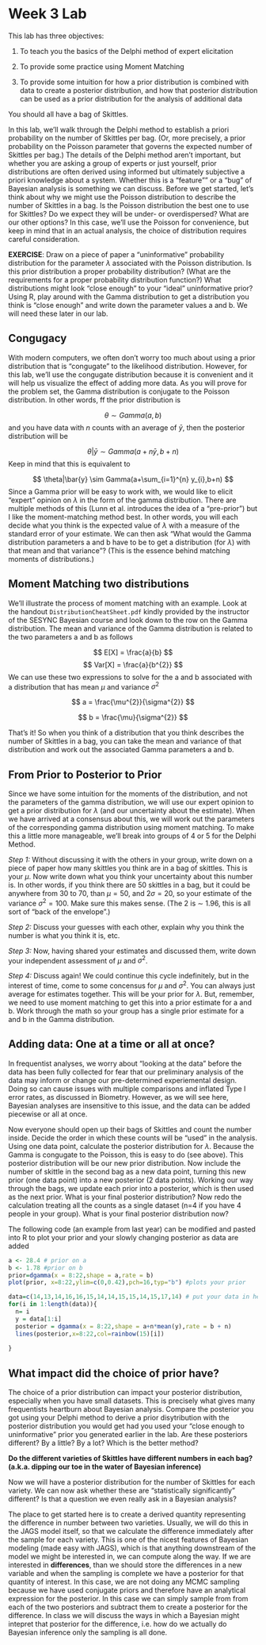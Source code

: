 Week 3 Lab
========================================================

This lab has three objectives:

(1)	To teach you the basics of the Delphi method of expert elicitation

(2)	To provide some practice using Moment Matching

(3)	To provide some intuition for how a prior distribution is combined with data to create a posterior distribution, and how that posterior distribution can be used as a prior distribution for the analysis of additional data

You should all have a bag of Skittles.

In this lab, we’ll walk through the Delphi method to establish a priori probability on the number of Skittles per bag. (Or, more precisely, a prior probability on the Poisson parameter that governs the expected number of Skittles per bag.) The details of the Delphi method aren't important, but whether you are asking a group of experts or just yourself, prior distributions are often derived using informed but ultimately subjective a priori knowledge about a system. Whether this is a "feature"" or a "bug" of Bayesian analysis is something we can discuss.  Before we get started, let's think about why we might use the Poisson distribution to describe the number of Skittles in a bag. Is the Poisson distribution the best one to use for Skittles? Do we expect they will be under- or overdispersed? What are our other options? In this case, we’ll use the Poisson for convenience, but keep in mind that in an actual analysis, the choice of distribution requires careful consideration.

**EXERCISE**: Draw on a piece of paper a "uninformative" probability distribution for the parameter $\lambda$ associated with the Poisson distribution. Is this prior distribution a proper probability distribution? (What are the requirements for a proper probability distribution function?) What distributions might look "close enough" to your "ideal" uninformative prior? Using R, play around with the Gamma distribution to get a distribution you think is "close enough" and write down the parameter values a and b. We will need these later in our lab.

Congugacy
-----------

With modern computers, we often don't worry too much about using a prior distribution that is "congugate" to the likelihood distribution. However, for this lab, we'll use the congugate distribution because it is convenient and it will help us visualize the effect of adding more data. As you will prove for the problem set, the Gamma distribution is conjugate to the Poisson distribution. In other words, ff the prior distribution is

$$
\theta \sim Gamma(a,b)
$$
and you have data with $n$ counts with an average of $\bar{y}$, then the posterior distribution will be

$$
\theta|\bar{y} \sim Gamma(a+n\bar{y},b+n)
$$
Keep in mind that this is equivalent to

$$
\theta|\bar{y} \sim Gamma(a+\sum_{i=1}^{n} y_{i},b+n)
$$
Since a Gamma prior will be easy to work with, we would like to elicit “expert” opinion on $\lambda$ in the form of the gamma distribution. There are multiple methods of this (Lunn et al. introduces the idea of a “pre-prior”) but I like the moment-matching method best. In other words, you will each decide what you think is the expected value of $\lambda$ with a measure of the standard error of your estimate. We can then ask “What would the Gamma distribution parameters a and b have to be to get a distribution (for $\lambda$) with that mean and that variance”? (This is the essence behind matching moments of distributions.)

Moment Matching two distributions
-------------------------------

We'll illustrate the process of moment matching with an example. Look at the handout `DistributionCheatSheet.pdf` kindly provided by the instructor of the SESYNC Bayesian course and look down to the row on the Gamma distribution. The mean and variance of the Gamma distribution is related to the two parameters a and b as follows

$$
E[X] = \frac{a}{b}
$$
$$
Var[X] = \frac{a}{b^{2}}
$$
We can use these two expressions to solve for the a and b associated with a distribution that has mean $\mu$ and variance $\sigma^{2}$

$$
a = \frac{\mu^{2}}{\sigma^{2}}
$$

$$
b = \frac{\mu}{\sigma^{2}}
$$

That's it! So when you think of a distribution that you think describes the number of Skittles in a bag, you can take the mean and variance of that distribution and work out the associated Gamma parameters a and b.

From Prior to Posterior to Prior
-----------------------------

Since we have some intuition for the moments of the distribution, and not the parameters of the gamma distribution, we will use our expert opinion to get a prior distribution for $\lambda$ (and our uncertainty about the estimate). When we have arrived at a consensus about this, we will work out the parameters of the corresponding gamma distribution using moment matching. To make this a little more manageable, we'll break into groups of 4 or 5 for the Delphi Method.

*Step 1:*
Without discussing it with the others in your group, write down on a piece of paper how many skittles you think are in a bag of skittles. This is your $\mu$. Now write down what you think your uncertainty about this number is. In other words, if you think there are 50 skittles in a bag, but it could be anywhere from 30 to 70, than $\mu=50$, and $2\sigma = 20$, so your estimate of the variance $\sigma^{2}=100$. Make sure this makes sense. (The 2 is $\sim$ 1.96, this is all sort of "back of the envelope".)

*Step 2:*
Discuss your guesses with each other, explain why you think the number is what you think it is, etc.

*Step 3:* 
Now, having shared your estimates and discussed them, write down your independent assessment of $\mu$ and $\sigma^{2}$.

*Step 4:*
Discuss again! We could continue this cycle indefinitely, but in the interest of time, come to some concensus for $\mu$ and $\sigma^{2}$. You can always just average for estimates together. This will be your prior for $\lambda$. But, remember, we need to use moment matching to get this into a prior estimate for a and b. Work through the math so your group has a single prior estimate for a and b in the Gamma distribution.

Adding data: One at a time or all at once?
------------------------------------------

In frequentist analyses, we worry about "looking at the data" before the data has been fully collected for fear that our preliminary analysis of the data may inform or change our pre-determined experiemental design. Doing so can cause issues with multiple comparisons and inflated Type I error rates, as discussed in Biometry. However, as we will see here, Bayesian analyses are insensitive to this issue, and the data can be added piecewise or all at once.

Now everyone should open up their bags of Skittles and count the number inside. Decide the order in which these counts will be "used" in the analysis. Using one data point, calculate the posterior distribution for $\lambda$. Because the Gamma is congugate to the Poisson, this is easy to do (see above). This posterior distribution will be our new prior distribution. Now include the number of skittle in the second bag as a new data point, turning this new prior (one data point) into a new posterior (2 data points). Working our way through the bags, we update each prior into a posterior, which is then used as the next prior. What is your final posterior distribution? Now redo the calculation treating all the counts as a single dataset (n=4 if you have 4 people in your group). What is your final posterior distribution now?

The following code (an example from last year) can be modified and pasted into R to plot your prior and your slowly changing posterior as data are added

```r
a <- 28.4 # prior on a
b <- 1.78 #prior on b
prior=dgamma(x = 8:22,shape = a,rate = b)
plot(prior, x=8:22,ylim=c(0,0.42),pch=16,typ="b") #plots your prior

data=c(14,13,14,16,16,15,14,14,15,15,14,15,17,14) # put your data in here
for(i in 1:length(data)){
  n= i
  y = data[1:i]
  posterior = dgamma(x = 8:22,shape = a+n*mean(y),rate = b + n)
  lines(posterior,x=8:22,col=rainbow(15)[i])
  
}
```


What impact did the choice of prior have?
---------------------------------------

The choice of a prior distribution can impact your posterior distribution, especially when you have small datasets. This is precisely what gives many frequentists heartburn about Bayesian analysis. Compare the posterior you got using your Delphi method to derive a prior disytribution with the posterior distribution you would get had you used your "close enough to uninformative" prior you generated earlier in the lab. Are these posteriors different? By a little? By a lot? Which is the better method?

**Do the different varieties of Skittles have different numbers in each bag? (a.k.a. dipping our toe in the water of Bayesian inference)**

Now we will have a posterior distribution for the number of Skittles for each variety. We can now ask whether these are "statistically significantly" different? Is that a question we even really ask in a Bayesian analysis? 

The place to get started here is to create a derived quantity representing the difference in number between two varieties. Usually, we will do this in the JAGS model itself, so that we calculate the difference immediately after the sample for each variety. This is one of the nicest features of Bayesian modeling (made easy with JAGS), which is that anything downstream of the model we might be interested in, we can compute along the way. If we are interested in **differences**, than we should store the differences in a new variable and when the sampling is complete we have a posterior for that quantity of interest. In this case, we are not doing any MCMC sampling because we have used conjugate priors and therefore have an analytical expression for the posterior. In this case we can simply sample from from each of the two posteriors and subtract them to create a posterior for the difference. In class we will discuss the ways in which a Bayesian might intepret that posterior for the difference, i.e. how do we actually do Bayesian inference only the sampling is all done.
